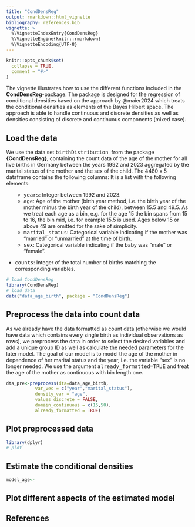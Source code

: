 ```yaml
---
title: "CondDensReg"
output: rmarkdown::html_vignette
bibliography: references.bib 
vignette: >
  %\VignetteIndexEntry{CondDensReg}
  %\VignetteEngine{knitr::rmarkdown}
  %\VignetteEncoding{UTF-8}
---
```


```r
knitr::opts_chunk$set(
  collapse = TRUE,
  comment = "#>"
)
```
The vignette illustrates how to use the different functions included in the **CondDensReg**-package. The package is designed for the regression of conditional densities based on the approach by @maier2024 which treats the conditional densities as elements of the Bayes Hilbert space. The approach is able to handle continuous and discrete densities as well as densities consisting of discrete and continuous components (mixed case).

## Load the data
We use the data set <tt> birthDistribution </tt> from the package **{CondDensReg}**, containing the count data of the age of the mother for all live births in Germany between the years 1992 and 2023 aggregated by the marital status of the mother and the sex of the child. The 4480 x 5 dataframe contains the following columns:
It is a list with the following elements:
<ul>

* <tt>years</tt>: Integer between 1992 and 2023.
* <tt>age</tt>: Age of the mother (birth year method, i.e. the birth year of the mother minus the birth year of the child), between 15.5 and 49.5. As we treat each age as a bin, e.g. for the age 15 the bin spans from 15 to 16, the bin mid, i.e. for example 15.5 is used. Ages below 15 or above 49 are omitted for the sake of simplicity.
* <tt>marital_status</tt>:
Categorical variable indicating if the mother was "married" or "unmarried" at the time of birth.
* <tt>sex</tt>:
Categorical variable indicating if the baby was "male" or "female".
</ul>
* <tt>counts</tt>: Integer of the total number of births matching the corresponding variables.

```r
# load CondDensReg
library(CondDensReg)
# load data
data("data_age_birth", package = "CondDensReg")
```

## Preprocess the data into count data
As we already have the data formatted as count data (otherwise we would have data which contains every single birth as individual observations as rows), we preprocess the data in order to select the desired variables and add a unique group ID as well as calculate the needed parameters for the later model. The goal of our model is to model the age of the mother in dependence of her marital status and the year, i.e. the variable "sex" is no longer needed. We use the argument <tt>already_formatted=TRUE</tt> and treat the age of the mother as continuous with bin length one.
```r
dta_pre<-preprocess(dta=data_age_birth, 
           var_vec = c("year","marital_status"), 
           density_var = "age", 
           values_discrete = FALSE,
           domain_continuous = c(15,50),
           already_formatted = TRUE)


```
## Plot preprocessed data

```r
library(dplyr)
# plot


```

## Estimate the conditional densities

```r
model_age<-


```

## Plot different aspects of the estimated model

## References 

